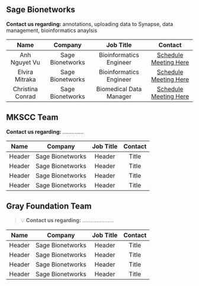 ## Sage Bionetworks

**Contact us regarding:** annotations, uploading data to Synapse, data management, bioinformatics anaylsis

| Name | Company | Job Title | Contact |
| :-----------: | :-----------: | :-----------: | :-----------: |
| Anh Nguyet Vu | Sage Bionetworks | Bioinformatics Engineer | [Schedule Meeting Here](https://www.example.com) |
| Elvira Mitraka | Sage Bionetworks | Bioinformatics Engineer |  [Schedule Meeting Here](https://www.example.com) |
| Christina Conrad | Sage Bionetworks | Biomedical Data Manager |  [Schedule Meeting Here](https://www.example.com) |

## MKSCC Team 

**Contact us regarding:** ..............

| Name | Company | Job Title | Contact |
| :-----------: | :-----------: | :-----------: | :-----------: |
| Header | Sage Bionetworks | Header | Title |
| Header | Sage Bionetworks | Header | Title |
| Header | Sage Bionetworks | Header | Title |
| Header | Sage Bionetworks | Header | Title |


## Gray Foundation Team

> :bulb: **Contact us regarding:** .....................

| Name | Company | Job Title | Contact |
| :-----------: | :-----------: | :-----------: | :-----------: |
| Header | Sage Bionetworks | Header | Title |
| Header | Sage Bionetworks | Header | Title |
| Header | Sage Bionetworks | Header | Title |
| Header | Sage Bionetworks | Header | Title |
